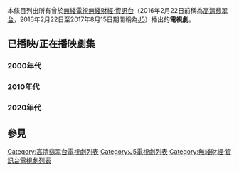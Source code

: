 {{TOCright}}
本條目列出所有曾於[[無綫電視|無綫電視]][[無綫財經·資訊台|無綫財經·資訊台]]（2016年2月22日前稱為[[高清翡翠台|高清翡翠台]]，2016年2月22日至2017年8月15日期間稱為[[J5|J5]]）播出的'''電視劇'''。

==已播映/正在播映劇集==
===2000年代===
{{Main|高清翡翠台電視劇集列表 (2000年代)}}

===2010年代===
{{Main|J5電視劇集列表 (2010年代)}}

===2020年代===
{{Main|無綫財經·資訊台電視劇集列表 (2020年代)}}

==參見==
{{電視廣播有限公司節目列表索引}}
{{電視廣播有限公司劇集列表索引}}
[[Category:高清翡翠台電視劇列表|Category:高清翡翠台電視劇列表]]
[[Category:J5電視劇列表|Category:J5電視劇列表]]
[[Category:無綫財經·資訊台電視劇列表|Category:無綫財經·資訊台電視劇列表]]